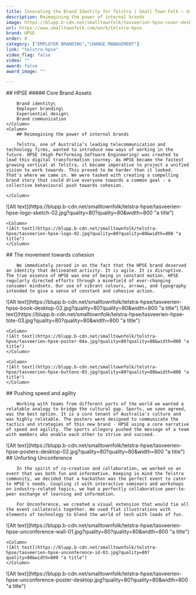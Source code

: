 ```yaml
---
title: Innovating the Brand Identity for Telstra | Small Town Folk — Small Town Folk
description: Reimagining the power of internal brands  
image: https://blupp.b-cdn.net/smalltownfolk/tasveerien-hpse-cover-desktop-07.jpg?quality=80
url: https://www.smalltownfolk.com/work/telstra-hpse
brand: HPSE   
order: 8
category: ["EMPLOYER BRANDING","CHANGE MANAGEMENT"]
link: "telstra-hpse"
video_flag: false
video: ""
award: false
award_image: ""

---
```


<Column2>
    <Column>
        ## HPSE
        ##### Core Brand Assets

        Brand identity\
        Employer branding\
        Experiential design\
        Brand communication
    </Column>
    <Column>
        ## Reimagining the power of internal brands 
        
        Telstra, one of Australia’s leading telecommunication and technology firms, wanted to introduce new ways of working in the future. HPSE (High Performing Software Engineering) was created to lead this digital transformation journey. As HPSE became the fastest growing vertical at Telstra, it became imperative to project a unified vision to work towards. This proved to be harder than it looked. That's where we came in. We were tasked with creating a compelling brand story that could drive everyone towards a common goal - a collective behavioural push towards cohesion. 

    </Column>
</Column2>

<Column2>
    <Column>
    ![Alt text](https://blupp.b-cdn.net/smalltownfolk/telstra-hpse/tasveerien-hpse-logo-sketch-02.jpg?quality=80?quality=80&width=800 "a title")
    </Column>

    <Column>
    ![Alt text](https://blupp.b-cdn.net/smalltownfolk/telstra-hpse/tasveerien-hpse-logo-02.jpg?quality=80?quality=80&width=800 "a title")
    </Column>
</Column2>

<Column>
        ## The movement towards cohesion
        
        We immediately zeroed in on the fact that the HPSE brand deserved an identity that delineated activity. It is agile. It is disruptive. The true essence of HPSE was one of being in constant motion. HPSE regularly directed efforts through a minefield of ever-changing consumer mindsets. Our use of vibrant colours, arrows, and typography intended to give a sense of constant and cohesive action.  
</Column>

<Column>
    ![Alt text](https://blupp.b-cdn.net/smalltownfolk/telstra-hpse/tasveerien-hpse-book-desktop-02.jpg?quality=80?quality=80&width=800 "a title")
    </Column>

<Column3>
    <Column>
    ![Alt text](https://blupp.b-cdn.net/smalltownfolk/telstra-hpse/tasveerien-hpse-tote-03.jpg?quality=80?quality=80&width=800 "a title")
    </Column>

    <Column>
    ![Alt text](https://blupp.b-cdn.net/smalltownfolk/telstra-hpse/tasveerien-hpse-poster-04a.jpg?quality=80?quality=80&width=800 "a title")
    </Column>

    <Column>
    ![Alt text](https://blupp.b-cdn.net/smalltownfolk/telstra-hpse/tasveerien-hpse-buttons-03.jpg?quality=80?quality=80&width=800 "a title")
    </Column>
</Column3>

<Column>
        ## Pushing speed and agility
        
        Working with teams from different parts of the world we wanted a relatable analogy to bridge the cultural gap. Sports, we soon agreed, was the best option. It is a core tenant of Australia's culture and was highly relatable. The posters were designed to communicate the tactics and strategies of this new brand - HPSE using a core narrative of speed and agility. The sports allegory pushed the message of a team with members who enable each other to strive and succeed. 
</Column>

<Column>
    ![Alt text](https://blupp.b-cdn.net/smalltownfolk/telstra-hpse/tasveerien-hpse-posters-desktop-02.jpg?quality=80?quality=80&width=800 "a title")
</Column>

<Column>
        ## Unfurling Unconference
        
        In the spirit of co-creation and collaboration, we worked on an event that was both fun and informative. Keeping in mind the Telstra community, we decided that a hackathon was the perfect event to cater to HPSE's needs. Coupling it with interactive seminars and workshops on industry-related topics, we had a perfectly collaborative peer-to-peer exchange of learning and information. 

        For Unconference, we created a visual extension that would tie all the event collaterals together. We used flat illustrations with elements of technology to blend the world of tech with loads of fun.
</Column>

<Column2>
    <Column>
    ![Alt text](https://blupp.b-cdn.net/smalltownfolk/telstra-hpse/tasveerien-hpse-unconference-wall-01.jpg?quality=80?quality=80&width=800 "a title")
    </Column>

    <Column>
    ![Alt text](https://blupp.b-cdn.net/smalltownfolk/telstra-hpse/tasveerien-hpse-unconference-id-03.jpg?quality=80?quality=80&width=800 "a title")
    </Column>
</Column2>

<Column>
    ![Alt text](https://blupp.b-cdn.net/smalltownfolk/telstra-hpse/tasveerien-hpse-unconference-poster-desktop.jpg?quality=80?quality=80&width=800 "a title")
</Column>
